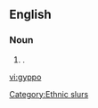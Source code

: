 ==English==

===Noun===
{{en-noun}}

# {{context|slang|pejorative|UK}} {{alternative spelling of|[[gippo]]}}.

[[Category:Ethnic slurs]]

[[vi:gyppo]]